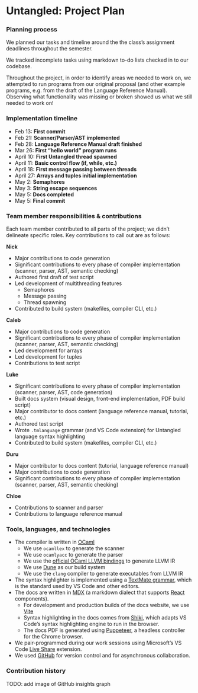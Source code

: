 # Untangled: Project Plan

### Planning process

We planned our tasks and timeline around the the class’s assignment deadlines throughout the
semester.

We tracked incomplete tasks using markdown to-do lists checked in to our codebase.

Throughout the project, in order to identify areas we needed to work on, we attempted to run
programs from our original proposal (and other example programs, e.g. from the draft of the Language
Reference Manual). Observing what functionality was missing or broken showed us what we still needed
to work on!


### Implementation timeline

- Feb 13: **First commit**
- Feb 21: **Scanner/Parser/AST implemented**
- Feb 28: **Language Reference Manual draft finished**
- Mar 26: **First “hello world” program runs**
- April 10: **First Untangled thread spawned**
- April 11: **Basic control flow (if, while, etc.)**
- April 18: **First message passing between threads**
- April 27: **Arrays and tuples initial implementation**
- May 2: **Semaphores**
- May 3: **String escape sequences**
- May 5: **Docs completed**
- May 5: **Final commit**


### Team member responsibilities & contributions

Each team member contributed to all parts of the project; we didn’t delineate specific roles. Key
contributions to call out are as follows:

**Nick**
- Major contributions to code generation
- Significant contributions to every phase of compiler implementation (scanner, parser, AST,
  semantic checking)
- Authored first draft of test script
- Led development of multithreading features
  - Semaphores
  - Message passing
  - Thread spawning
- Contributed to build system (makefiles, compiler CLI, etc.)

**Caleb**
- Major contributions to code generation
- Significant contributions to every phase of compiler implementation (scanner, parser, AST,
  semantic checking)
- Led development for arrays
- Led development for tuples
- Contributions to test script

**Luke**
- Significant contributions to every phase of compiler implementation (scanner, parser, AST,
  code generation)
- Built docs system (visual design, front-end implementation, PDF build script)
- Major contributor to docs content (language reference manual, tutorial, etc.)
- Authored test script
- Wrote `.tmlanguage` grammar (and VS Code extension) for Untangled language syntax highlighting
- Contributed to build system (makefiles, compiler CLI, etc.)

**Duru**
- Major contributor to docs content (tutorial, language reference manual)
- Major contributions to code generation
- Significant contributions to every phase of compiler implementation (scanner, parser, AST,
  semantic checking)

**Chloe**
- Contributions to scanner and parser
- Contributions to language reference manual


### Tools, languages, and technologies
- The compiler is written in [OCaml](https://ocaml.org/)
  - We use `ocamllex` to generate the scanner
  - We use `ocamlyacc` to generate the parser
  - We use the [official OCaml LLVM bindings](https://llvm.moe/) to generate LLVM IR
  - We use [Dune](https://dune.build/) as our build system
  - We use the `clang` compiler to generate executables from LLVM IR
- The syntax highlighter is implemented using a
  [TextMate grammar](https://macromates.com/manual/en/language_grammars), which is the standard
  used by VS Code and other editors.
- The docs are written in [MDX](https://mdxjs.com/) (a markdown dialect that supports
  [React](https://reactjs.org/) components).
  - For development and production builds of the docs website, we use [Vite](https://vitejs.dev/)
  - Syntax highlighting in the docs comes from [Shiki](https://shiki.matsu.io/), which adapts VS
    Code’s syntax highlighting engine to run in the browser.
  - The docs PDF is generated using [Puppeteer](https://pptr.dev/), a headless controller for the
    Chrome browser.
- We pair-programmed during our work sessions using Microsoft’s VS Code
  [Live Share](https://marketplace.visualstudio.com/items?itemName=MS-vsliveshare.vsliveshare)
  extension.
- We used [GitHub](https://github.com/) for version control and for asynchronous collaboration.

### Contribution history

TODO: add image of GitHub insights graph
